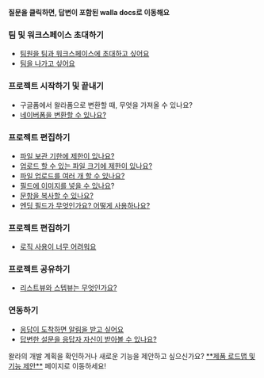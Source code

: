 
<Callout type='info' emoji="🔔">**질문을 클릭하면, 답변이 포함된 walla docs로 이동해요**</Callout>

### 팀 및 워크스페이스 초대하기

- [팀원을 팀과 워크스페이스에 초대하고 싶어요](https://www.notion.so/ddb848f25746401bba3c34bcc3e7bbf3?pvs=21)
- [팀을 나가고 싶어요](https://www.notion.so/or-2bff6b1efcbb4cec9f422f17b49a647a?pvs=21)

### 프로젝트 시작하기 및 끝내기

- 구글폼에서 왈라폼으로 변환할 때, 무엇을 가져올 수 있나요?
- [네이버폼을 변환할 수 있나요?](https://www.notion.so/4a25022200e847d286fb763c5fdc63c3?pvs=21)

### 프로젝트 편집하기

- [파일 보관 기한에 제한이 있나요?](https://www.notion.so/1-ee175f16409d49d8af7c12d8ad4439f1?pvs=21)
- [업로드 할 수 있는 파일 크기에 제한이 있나요?](https://www.notion.so/1-ee175f16409d49d8af7c12d8ad4439f1?pvs=21)
- [파일 업로드를 여러 개 할 수 있나요?](https://www.notion.so/1-ee175f16409d49d8af7c12d8ad4439f1?pvs=21)
- [필드에 이미지를 넣을 수 있나요](https://www.notion.so/1-ee175f16409d49d8af7c12d8ad4439f1?pvs=21)?
- [문항을 복사할 수 있나요?](https://www.notion.so/1-ee175f16409d49d8af7c12d8ad4439f1?pvs=21)
- [엔딩 필드가 무엇인가요? 어떻게 사용하나요?](https://www.notion.so/6ae33a2841db4377931f805e9fb3e355?pvs=21)

### 프로젝트 편집하기

- [로직 사용이 너무 어려워요](https://www.notion.so/2-f0dc9591cbb0434dac2154a25b98dede?pvs=21)

### 프로젝트 공유하기

- [리스트뷰와 스텝뷰는 무엇인가요?](https://www.notion.so/8c87ec98599441068f0bc926e02b5de1?pvs=21)

### 연동하기

- [응답이 도착하면 알림을 받고 싶어요](https://www.notion.so/5aac451a2a914ef0932f569de54bafc6?pvs=21)
- [답변한 설문을 응답자 자신이 받아볼 수 있나요?](https://www.notion.so/5aac451a2a914ef0932f569de54bafc6?pvs=21)

<Callout type='info' emoji="🔔">
    왈라의 개발 계획을 확인하거나 새로운 기능을 제안하고 싶으신가요? <a href='https://app.walla.my/support/featureRequest' target="_blank" rel="noopener noreferrer" style={{textDecoration: 'underline'}}>**제품 로드맵 및 기능 제안**</a> 페이지로 이동하세요!
</Callout>
